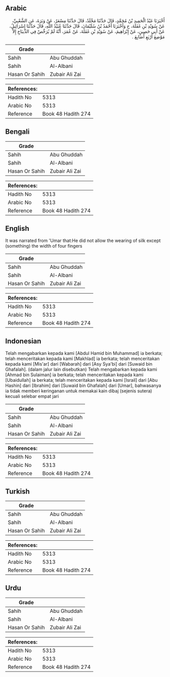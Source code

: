 ## Arabic


<div dir="rtl" lang="ar" style={{fontSize:'larger',backgroundColor:'#f8f9fa',padding:20}}>
أَخْبَرَنَا عَبْدُ الْحَمِيدِ بْنُ مُحَمَّدٍ، قَالَ حَدَّثَنَا مَخْلَدٌ، قَالَ حَدَّثَنَا مِسْعَرٌ، عَنْ وَبَرَةَ، عَنِ الشَّعْبِيِّ، عَنْ سُوَيْدِ بْنِ غَفَلَةَ، ح وَأَخْبَرَنَا أَحْمَدُ بْنُ سُلَيْمَانَ، قَالَ حَدَّثَنَا عُبَيْدُ اللَّهِ، قَالَ حَدَّثَنَا إِسْرَائِيلُ، عَنْ أَبِي حَصِينٍ، عَنْ إِبْرَاهِيمَ، عَنْ سُوَيْدِ بْنِ غَفَلَةَ، عَنْ عُمَرَ، أَنَّهُ لَمْ يُرَخِّصْ فِي الدِّيبَاجِ إِلاَّ مَوْضِعَ أَرْبَعِ أَصَابِعَ ‏.‏
</div>
<div style={{backgroundColor:'#f8f9fa',padding:20, marginBottom: 10}}><table> <thead> <tr> <th>Grade</th> <th></th> </tr> </thead> <tbody> <tr><td>Sahih</td><td>Abu Ghuddah</td></tr><tr><td>Sahih</td><td>Al-Albani</td></tr><tr><td>Hasan Or Sahih</td><td>Zubair Ali Zai</td></tr></tbody></table><table> <thead> <tr> <th>References:</th> <th></th> </tr> </thead> <tbody><tr><td>Hadith No</td><td>5313</td></tr><tr><td>Arabic No</td><td>5313</td></tr><tr><td>Reference</td><td>Book 48 Hadith 274</td></tr></tbody></table></div>

## Bengali


<div dir="ltr" lang="bn" style={{fontSize:'larger',backgroundColor:'#f8f9fa',padding:20}}>

</div>
<div style={{backgroundColor:'#f8f9fa',padding:20, marginBottom: 10}}><table> <thead> <tr> <th>Grade</th> <th></th> </tr> </thead> <tbody> <tr><td>Sahih</td><td>Abu Ghuddah</td></tr><tr><td>Sahih</td><td>Al-Albani</td></tr><tr><td>Hasan Or Sahih</td><td>Zubair Ali Zai</td></tr></tbody></table><table> <thead> <tr> <th>References:</th> <th></th> </tr> </thead> <tbody><tr><td>Hadith No</td><td>5313</td></tr><tr><td>Arabic No</td><td>5313</td></tr><tr><td>Reference</td><td>Book 48 Hadith 274</td></tr></tbody></table></div>

## English


<div dir="ltr" lang="en" style={{fontSize:'larger',backgroundColor:'#f8f9fa',padding:20}}>
It was narrated from 'Umar that:He did not allow the wearing of silk except (something) the width of four fingers
</div>
<div style={{backgroundColor:'#f8f9fa',padding:20, marginBottom: 10}}><table> <thead> <tr> <th>Grade</th> <th></th> </tr> </thead> <tbody> <tr><td>Sahih</td><td>Abu Ghuddah</td></tr><tr><td>Sahih</td><td>Al-Albani</td></tr><tr><td>Hasan Or Sahih</td><td>Zubair Ali Zai</td></tr></tbody></table><table> <thead> <tr> <th>References:</th> <th></th> </tr> </thead> <tbody><tr><td>Hadith No</td><td>5313</td></tr><tr><td>Arabic No</td><td>5313</td></tr><tr><td>Reference</td><td>Book 48 Hadith 274</td></tr></tbody></table></div>

## Indonesian


<div dir="ltr" lang="id" style={{fontSize:'larger',backgroundColor:'#f8f9fa',padding:20}}>
Telah mengabarkan kepada kami [Abdul Hamid bin Muhammad] ia berkata; telah menceritakan kepada kami [Makhlad] ia berkata; telah menceritakan kepada kami [Mis'ar] dari [Wabarah] dari [Asy Sya'bi] dari [Suwaid bin Ghafalah]. (dalam jalur lain disebutkan) Telah mengabarkan kepada kami [Ahmad bin Sulaiman] ia berkata; telah menceritakan kepada kami [Ubaidullah] ia berkata; telah menceritakan kepada kami [Israil] dari [Abu Hashin] dari [Ibrahim] dari [Suwaid bin Ghafalah] dari [Umar], bahwasanya ia tidak memberi keringanan untuk memakai kain dibaj (sejenis sutera) kecuali selebar empat jari
</div>
<div style={{backgroundColor:'#f8f9fa',padding:20, marginBottom: 10}}><table> <thead> <tr> <th>Grade</th> <th></th> </tr> </thead> <tbody> <tr><td>Sahih</td><td>Abu Ghuddah</td></tr><tr><td>Sahih</td><td>Al-Albani</td></tr><tr><td>Hasan Or Sahih</td><td>Zubair Ali Zai</td></tr></tbody></table><table> <thead> <tr> <th>References:</th> <th></th> </tr> </thead> <tbody><tr><td>Hadith No</td><td>5313</td></tr><tr><td>Arabic No</td><td>5313</td></tr><tr><td>Reference</td><td>Book 48 Hadith 274</td></tr></tbody></table></div>

## Turkish


<div dir="ltr" lang="tr" style={{fontSize:'larger',backgroundColor:'#f8f9fa',padding:20}}>

</div>
<div style={{backgroundColor:'#f8f9fa',padding:20, marginBottom: 10}}><table> <thead> <tr> <th>Grade</th> <th></th> </tr> </thead> <tbody> <tr><td>Sahih</td><td>Abu Ghuddah</td></tr><tr><td>Sahih</td><td>Al-Albani</td></tr><tr><td>Hasan Or Sahih</td><td>Zubair Ali Zai</td></tr></tbody></table><table> <thead> <tr> <th>References:</th> <th></th> </tr> </thead> <tbody><tr><td>Hadith No</td><td>5313</td></tr><tr><td>Arabic No</td><td>5313</td></tr><tr><td>Reference</td><td>Book 48 Hadith 274</td></tr></tbody></table></div>

## Urdu


<div dir="rtl" lang="ur" style={{fontSize:'larger',backgroundColor:'#f8f9fa',padding:20}}>

</div>
<div style={{backgroundColor:'#f8f9fa',padding:20, marginBottom: 10}}><table> <thead> <tr> <th>Grade</th> <th></th> </tr> </thead> <tbody> <tr><td>Sahih</td><td>Abu Ghuddah</td></tr><tr><td>Sahih</td><td>Al-Albani</td></tr><tr><td>Hasan Or Sahih</td><td>Zubair Ali Zai</td></tr></tbody></table><table> <thead> <tr> <th>References:</th> <th></th> </tr> </thead> <tbody><tr><td>Hadith No</td><td>5313</td></tr><tr><td>Arabic No</td><td>5313</td></tr><tr><td>Reference</td><td>Book 48 Hadith 274</td></tr></tbody></table></div>